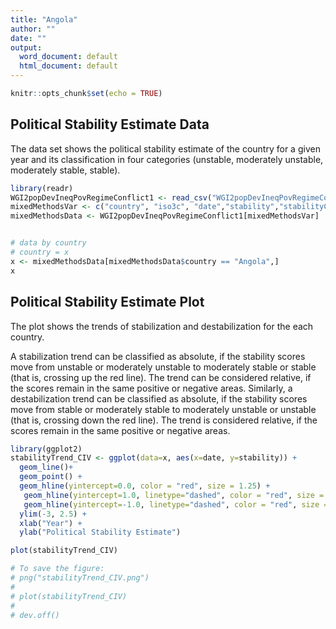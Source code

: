 ```yaml
---
title: "Angola"
author: ""
date: ""
output:
  word_document: default
  html_document: default
---
```


```r
knitr::opts_chunk$set(echo = TRUE)
```

## Political Stability Estimate Data

The data set shows the political stability estimate of the country for a given year and its classification in four categories (unstable, moderately unstable, moderately stable, stable).


```r

library(readr)
WGI2popDevIneqPovRegimeConflict1 <- read_csv("WGI2popDevIneqPovRegimeConflict1V2.csv")
mixedMethodsVar <- c("country", "iso3c", "date","stability","stabilityCategory4")
mixedMethodsData <- WGI2popDevIneqPovRegimeConflict1[mixedMethodsVar]


# data by country
# country = x
x <- mixedMethodsData[mixedMethodsData$country == "Angola",]
x

```

## Political Stability Estimate Plot

The plot shows the trends of stabilization and destabilization for the each country. 

A stabilization trend can be classified as absolute, if the stability scores move from unstable or moderately unstable to moderately stable or stable (that is, crossing up the red line). The trend can be considered relative, if the scores remain in the same positive or negative areas.
Similarly, a destabilization trend can be classified as absolute, if the stability scores move from stable or moderately stable to moderately unstable or unstable (that is, crossing down the red line). The trend is considered relative, if the scores remain in the same positive or negative areas.

```r
library(ggplot2)
stabilityTrend_CIV <- ggplot(data=x, aes(x=date, y=stability)) +
  geom_line()+
  geom_point() +
  geom_hline(yintercept=0.0, color = "red", size = 1.25) +
   geom_hline(yintercept=1.0, linetype="dashed", color = "red", size = 1) +
   geom_hline(yintercept=-1.0, linetype="dashed", color = "red", size = 1) +
  ylim(-3, 2.5) + 
  xlab("Year") +
  ylab("Political Stability Estimate")

plot(stabilityTrend_CIV)

# To save the figure:
# png("stabilityTrend_CIV.png")
# 
# plot(stabilityTrend_CIV)
# 
# dev.off()

```

